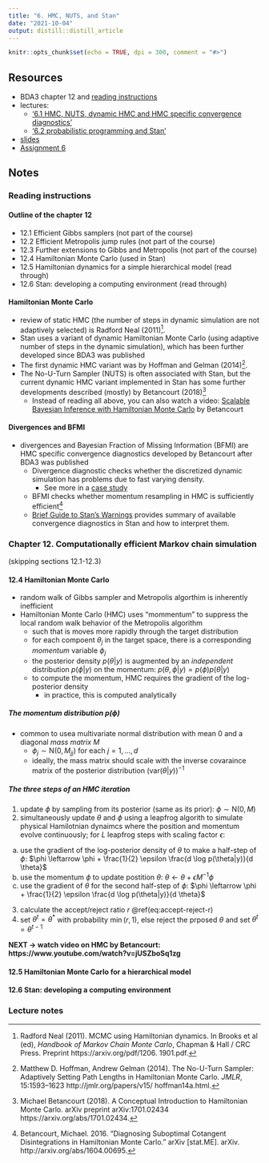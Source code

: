 ```yaml
---
title: "6. HMC, NUTS, and Stan"
date: "2021-10-04"
output: distill::distill_article
---
```


```r
knitr::opts_chunk$set(echo = TRUE, dpi = 300, comment = "#>")
```

## Resources

- BDA3 chapter 12 and [reading instructions](../reading-instructions/BDA3_ch12_reading-instructions.pdf)
- lectures:
  - ['6.1 HMC, NUTS, dynamic HMC and HMC specific convergence diagnostics'](https://aalto.cloud.panopto.eu/Panopto/Pages/Viewer.aspx?id=1744f6a0-84d3-4218-8a86-aae600ba7e84)
  - ['6.2 probabilistic programming and Stan'](https://aalto.cloud.panopto.eu/Panopto/Pages/Viewer.aspx?id=e60ba1a9-f752-4b0a-88c6-aae600caa61a)
- [slides](../slides/slides_ch12.pdf)
- [Assignment 6](assignments/assignment-06.pdf)

## Notes

### Reading instructions

#### Outline of the chapter 12

- 12.1 Efficient Gibbs samplers (not part of the course)
- 12.2 Efficient Metropolis jump rules (not part of the course)
- 12.3 Further extensions to Gibbs and Metropolis (not part of the course)
- 12.4 Hamiltonian Monte Carlo (used in Stan)
- 12.5 Hamiltonian dynamics for a simple hierarchical model (read through)
- 12.6 Stan: developing a computing environment (read through)

#### Hamiltonian Monte Carlo
- review of static HMC (the number of steps in dynamic simulation are not adaptively selected) is Radford Neal (2011)[^1].
- Stan uses a variant of dynamic Hamiltonian Monte Carlo (using adaptive number of steps in the dynamic simulation), which has been further developed since BDA3 was published
- The first dynamic HMC variant was by Hoffman and Gelman (2014)[^2].
- The No-U-Turn Sampler (NUTS) is often associated with Stan, but the current dynamic HMC variant implemented in Stan has some further developments described (mostly) by Betancourt (2018)[^3]
  - Instead of reading all above, you can also watch a video: [Scalable Bayesian Inference with Hamiltonian Monte Carlo](https://wwwyoutube.com/watch?v=jUSZboSq1zg) by Betancourt

[^1]: Radford Neal (2011). MCMC using Hamiltonian dynamics. In Brooks et al (ed), *Handbook of Markov Chain Monte Carlo*, Chapman & Hall / CRC Press. Preprint https://arxiv.org/pdf/1206. 1901.pdf.
[^2]: Matthew D. Hoffman, Andrew Gelman (2014). The No-U-Turn Sampler: Adaptively Setting Path Lengths in Hamiltonian Monte Carlo. *JMLR*, 15:1593–1623 http://jmlr.org/papers/v15/ hoffman14a.html.
[^3]: Michael Betancourt (2018). A Conceptual Introduction to Hamiltonian Monte Carlo. arXiv preprint arXiv:1701.02434 https://arxiv.org/abs/1701.02434.

#### Divergences and BFMI

- divergences and Bayesian Fraction of Missing Information (BFMI) are HMC specific convergence diagnostics developed by Betancourt after BDA3 was published
  - Divergence diagnostic checks whether the discretized dynamic simulation has problems due to fast varying density.
    - See more in a [case study](http://mc-stan.org/users/documentation/case-studies/divergences_and_bias.html)
  - BFMI checks whether momentum resampling in HMC is sufficiently efficient[^4]
  - [Brief Guide to Stan’s Warnings](https://mc-stan.org/misc/warnings.html) provides summary of available convergence diagnostics in Stan and how to interpret them.

[^4]: Betancourt, Michael. 2016. “Diagnosing Suboptimal Cotangent Disintegrations in Hamiltonian Monte Carlo.” arXiv [stat.ME]. arXiv. http://arxiv.org/abs/1604.00695.

### Chapter 12. Computationally efficient Markov chain simulation

(skipping sections 12.1-12.3)

#### 12.4 Hamiltonian Monte Carlo

- random walk of Gibbs sampler and Metropolis algorthim is inherently inefficient
- Hamiltonian Monte Carlo (HMC) uses "mommentum" to suppress the local random walk behavior of the Metropolis algorithm
  - such that is moves more rapidly through the target distribution
  - for each compoent $\theta_j$ in the target space, there is a corresponding *momentum* variable $\phi_j$
  - the posterior density $p(\theta|y)$ is augmented by an *independent* distribution $p(\phi|y)$ on the momentum: $p(\theta, \phi | y) = p(\phi) p(\theta | y)$
  - to compute the momentum, HMC requires the gradient of the log-posterior density
    - in practice, this is computed analytically

##### The momentum distribution $p(\phi)$

- common to usea multivariate normal distribution with mean 0 and a diagonal *mass matrix* $M$
  - $\phi_j \sim \text{N}(0, M_{jj})$ for each $j = 1, \dots, d$
  - ideally, the mass matrix should scale with the inverse covaraince matrix of the posterior distribution $(\text{var}(\theta|y))^{-1}$

##### The three steps of an HMC iteration

1. update $\phi$ by sampling from its posterior (same as its prior): $\phi \sim \text{N}(0, M)$
2. simultaneously update $\theta$ and $\phi$ using a leapfrog algorith to simulate physical Hamilotnian dynaimcs where the position and momentum evolve continuously; for $L$ leapfrog steps with scaling factor $\epsilon$:
  a. use the gradient of the log-posterior density of $\theta$ to make a half-step of $\phi$: $\phi \leftarrow \phi + \frac{1}{2} \epsilon \frac{d \log p(\theta|y)}{d \theta}$
  b. use the momentum $\phi$ to update postition $\theta$: $\theta \leftarrow \theta + \epsilon M^{-1} \phi$
  c. use the gradient of $\theta$ for the second half-step of $\phi$: $\phi \leftarrow \phi + \frac{1}{2} \epsilon \frac{d \log p(\theta|y)}{d \theta}$
3. calculate the accept/reject ratio $r$ \@ref(eq:accept-reject-r)
4. set $\theta^t = \theta^*$ with probability $\min(r, 1)$, else reject the prposed $\theta$ and set $\theta^t = \theta^{t-1}$

\begin{equation}
  r
    = \frac{p(\theta^*, \phi^* | y)}{p(\theta^{t-1}, \phi^{t-1} | y)}
    = \frac{p(\theta^*|y) p(\phi^*)}{p(\theta^{t-1}|y) p(\phi^{t-1})}
  (\#eq:accept-reject-r)
\end{equation}

**NEXT -> watch video on HMC by Betancourt: https://www.youtube.com/watch?v=jUSZboSq1zg**

#### 12.5 Hamiltonian Monte Carlo for a hierarchical model




#### 12.6 Stan: developing a computing environment



### Lecture notes
